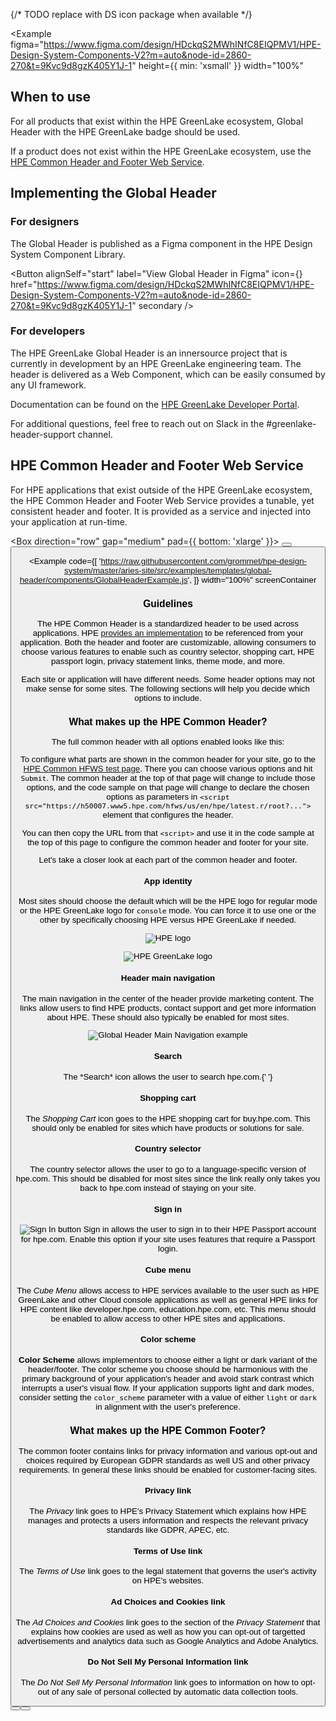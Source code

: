 
{/* TODO replace with DS icon package when available */}

<Example
  figma="https://www.figma.com/design/HDckqS2MWhINfC8EIQPMV1/HPE-Design-System-Components-V2?m=auto&node-id=2860-270&t=9Kvc9d8gzK405Y1J-1"
  height={{ min: 'xsmall' }}
  width="100%"
>
  <hpe-global-header kind="glcp" />
</Example>

## When to use

For all products that exist within the HPE GreenLake ecosystem, Global Header with the HPE GreenLake badge should be used.

If a product does not exist within the HPE GreenLake ecosystem, use the [HPE Common Header and Footer Web Service](#hpe-common-header-and-footer-web-service).

## Implementing the Global Header

### For designers

The Global Header is published as a Figma component in the HPE Design System Component Library.

<Button
  alignSelf="start"
  label="View Global Header in Figma"
  icon={<Figma color="plain" />}
  href="https://www.figma.com/design/HDckqS2MWhINfC8EIQPMV1/HPE-Design-System-Components-V2?m=auto&node-id=2860-270&t=9Kvc9d8gzK405Y1J-1"
  secondary
/>

### For developers

The HPE GreenLake Global Header is an innersource project that is currently in development by an HPE GreenLake engineering team. The header is delivered as a Web Component, which can be easily consumed by any UI framework.

Documentation can be found on the [HPE GreenLake Developer Portal](https://developer.greenlake.hpe.com/docs/greenlake/guides/internal/front-end/greenlake_header/).

For additional questions, feel free to reach out on Slack in the #greenlake-header-support channel.

## HPE Common Header and Footer Web Service

For HPE applications that exist outside of the HPE GreenLake ecosystem, the HPE Common Header and Footer Web Service provides a tunable, yet consistent header and footer. It is provided as a service and injected into your application at run-time.

<Box direction="row" gap="medium" pad={{ bottom: 'xlarge' }}>
  <Button
    label="View implementation details"
    href="https://h50007.www5.hpe.com/hfws-test-pages/common-hfws-test-page.php"
    target="_blank"
    rel="noreferrer  noopener"
    secondary
  />
  <Button
    label="Contact development team"
    href="mailto:hpecom-cross-platform-development@hpe.com?subject=Common%20Header-Footer%20Service"
    secondary
  />
</Box>

<Example
  code={[
    'https://raw.githubusercontent.com/grommet/hpe-design-system/master/aries-site/src/examples/templates/global-header/components/GlobalHeaderExample.js',
  ]}
  width="100%"
  screenContainer
>
  <GlobalHeaderExample />
</Example>

### Guidelines

The HPE Common Header is a standardized header to be used across applications. HPE [provides an implementation](https://h50007.www5.hpe.com/hfws-test-pages/common-hfws-test-page.php)
to be referenced from your application. Both the header and footer are customizable, allowing consumers to choose various features to enable such as country selector,
shopping cart, HPE passport login, privacy statement links, theme mode, and more.

Each site or application will have different needs. Some header options may not make sense for some
sites. The following sections will help you decide which options to include.

### What makes up the HPE Common Header?

The full common header with all options enabled looks like this:

<Example previewWidth="3xlarge" height="3xsmall" plain>
  <DiagramPreview
    src={{
      dark: '/templateImages/globalheader-full.svg',
      light: '/templateImages/globalheader-full.svg',
    }}
    alt="HPE Common Header"
  />
</Example>

To configure what parts are shown in the common header for your site, go to the
[HPE Common HFWS test page](https://h50007.www5.hpe.com/hfws-test-pages/common-hfws-test-page.php?version=latest.r&cc_ll=us%2Fen&header_logo=&slim_footer=true&hide_search=true&hide_cart=true&hide_country_selector=true&hide_sign_in=true).
There you can choose various options and hit `Submit`. The common header at the top
of that page will change to include those options, and the code sample on that page will
change to declare the chosen options as parameters in
`<script src="https://h50007.www5.hpe.com/hfws/us/en/hpe/latest.r/root?...">` element that
configures the header.

You can then copy the URL from that `<script>` and use it in the code sample at the top of
this page to configure the common header and footer for your site.

Let's take a closer look at each part of the common header and footer.

#### App identity

Most sites should choose the default which will be the HPE logo for regular mode or the HPE GreenLake logo for
`console` mode. You can force it to use one or the other by specifically choosing HPE versus HPE GreenLake if
needed.

![HPE logo](/templateImages/globalheader-hpe.png)

![HPE GreenLake logo](/templateImages/globalheader-greenlake.png)

#### Header main navigation

The main navigation in the center of the header provide marketing content. The links allow users to find
HPE products, contact support and get more information about HPE. These should also typically be enabled
for most sites.

![Global Header Main Navigation example](/templateImages/globalheader-nav.png)

#### Search

<Search /> The *Search* icon allows the user to search hpe.com.{' '}

#### Shopping cart

<Shop /> The *Shopping Cart* icon goes to the HPE shopping cart for buy.hpe.com.
This should only be enabled for sites which have products or solutions for sale.

#### Country selector

<Language /> The country selector allows the user to go to a language-specific
version of hpe.com. This should be disabled for most sites since the link really
only takes you back to hpe.com instead of staying on your site.

#### Sign in

![Sign In button](/templateImages/globalheader-sign-in.png)
Sign in allows the user to sign in to their HPE Passport account for hpe.com. Enable this
option if your site uses features that require a Passport login.

#### Cube menu

<Apps /> The *Cube Menu* allows access to HPE services available to the
user such as HPE GreenLake and other Cloud console applications as well as
general HPE links for HPE content like developer.hpe.com, education.hpe.com,
etc. This menu should be enabled to allow access to other HPE sites and
applications.

#### Color scheme

**Color Scheme** allows implementors to choose either a light or dark variant of the header/footer.
The color scheme you choose should be harmonious with the primary background of your application's
header and avoid stark contrast which interrupts a user's visual flow. If your application supports
light and dark modes, consider setting the `color_scheme` parameter with a value of either `light`
or `dark` in alignment with the user's preference.

### What makes up the HPE Common Footer?

The common footer contains links for privacy information and various opt-out and choices required by
European GDPR standards as well US and other privacy requirements. In general these links should
be enabled for customer-facing sites.

#### Privacy link

The _Privacy_ link goes to HPE's Privacy Statement which explains how HPE manages and protects a users
information and respects the relevant privacy standards like GDPR, APEC, etc.

#### Terms of Use link

The _Terms of Use_ link goes to the legal statement that governs the user's activity on HPE's websites.

#### Ad Choices and Cookies link

The _Ad Choices and Cookies_ link goes to the section of the _Privacy Statement_ that explains how
cookies are used as well as how you can opt-out of targetted advertisements and analytics data
such as Google Analytics and Adobe Analytics.

#### Do Not Sell My Personal Information link

The _Do Not Sell My Personal Information_ link goes to information on how to opt-out of any sale
of personal collected by automatic data collection tools.

<Box direction="row" gap="medium">
  <Button
    label="View implementation details"
    href="https://h50007.www5.hpe.com/hfws-test-pages/common-hfws-test-page.php"
    target="_blank"
    rel="noreferrer  noopener"
    secondary
  />
  <Button
    label="Contact development team"
    href="mailto:hpecom-cross-platform-development@hpe.com?subject=Common%20Header-Footer%20Service"
    secondary
  />
</Box>
